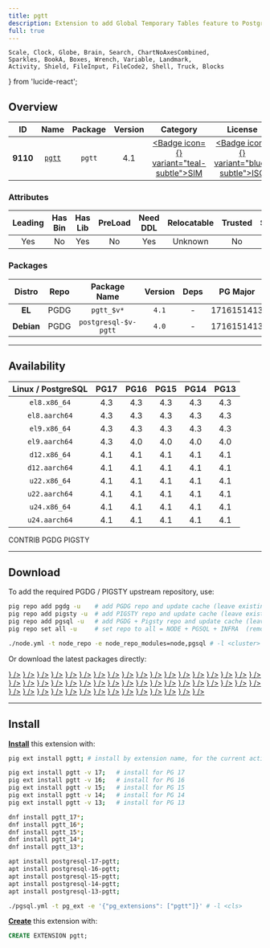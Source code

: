```yaml
---
title: pgtt
description: Extension to add Global Temporary Tables feature to PostgreSQL
full: true
---
```


    Scale, Clock, Globe, Brain, Search, ChartNoAxesCombined,
    Sparkles, BookA, Boxes, Wrench, Variable, Landmark,
    Activity, Shield, FileInput, FileCode2, Shell, Truck, Blocks
} from 'lucide-react';

## Overview

| <TooltipIconButton tooltip="Extension unique identifier" side="top">ID</TooltipIconButton> | <TooltipIconButton tooltip="Extension name" side="top">Name</TooltipIconButton> | <TooltipIconButton tooltip="Package name for installation" side="top">Package</TooltipIconButton> | <TooltipIconButton tooltip="Latest available extension version" side="top">Version</TooltipIconButton> | <TooltipIconButton tooltip="Extension category" side="top">Category</TooltipIconButton> | <TooltipIconButton tooltip="Open source license" side="top">License</TooltipIconButton> | <TooltipIconButton tooltip="Programming language" side="top">Lang</TooltipIconButton> |
|:--------:|:--------:|:----------:|:--------------:|:---------------------------------------:|:------------------------------------------------------:|:----:|
| **9110** | [`pgtt`](https://github.com/darold/pgtt) | `pgtt` | 4.1 | <a href="/ext/sim" className="no-underline"><Badge icon={<Shell />} variant="teal-subtle">SIM</Badge></a> | <a href="/ext/list/license#isc" className="no-underline"><Badge icon={<Scale />} variant="blue-subtle">ISC</Badge></a> | <a href="/ext/list/lang#c"><Badge icon={<FileCode2 />} variant="blue-subtle">C</Badge></a> |

### Attributes

| <TooltipIconButton tooltip="The Primary Leading extension in the Package" side="top">Leading</TooltipIconButton> | <TooltipIconButton tooltip="Contains binary utils" side="top">Has Bin</TooltipIconButton> | <TooltipIconButton tooltip="Contains .so shared library files" side="top">Has Lib</TooltipIconButton> | <TooltipIconButton tooltip="Requires preloading via shared_preload_libraries" side="top">PreLoad</TooltipIconButton> | <TooltipIconButton tooltip="Requires CREATE EXTENSION DDL command" side="top">Need DDL</TooltipIconButton> | <TooltipIconButton tooltip="Can be installed in any schema" side="top">Relocatable</TooltipIconButton> | <TooltipIconButton tooltip="Can be created by non-superuser" side="top">Trusted</TooltipIconButton> | <TooltipIconButton tooltip="Schemas used by this extension" side="top">Schemas</TooltipIconButton> |
|:-------:|:-------:|:-------:|:-------:|:--------:|:-----------:|:-------:|:-------:|
| Yes | No | Yes | No | Yes | Unknown | No | - |

### Packages

| <TooltipIconButton tooltip="Linux distribution family, EL or Debian" side="top">Distro</TooltipIconButton> | <TooltipIconButton tooltip="Package repository" side="top">Repo</TooltipIconButton> | <TooltipIconButton tooltip="The RPM/DEB Package Name Pattern (replace $v with real pg major)" side="top">Package Name</TooltipIconButton> | <TooltipIconButton tooltip="Latest package version" side="top">Version</TooltipIconButton> | <TooltipIconButton tooltip="RPM/DEB Package dependencies" side="top">Deps</TooltipIconButton> | <TooltipIconButton tooltip="Available in these PostgreSQL Major Versions" side="top">PG Major</TooltipIconButton> |
|:----------:|:--------:|:------------------------:|:-----------:|:------------:|:------------------:|
|   **EL**   | <Badge variant="blue-subtle"><span className="font-bold">PGDG</span></Badge> | `pgtt_$v*` | `4.1` | - | <Badge variant="green-subtle">17</Badge><Badge variant="green-subtle">16</Badge><Badge variant="green-subtle">15</Badge><Badge variant="green-subtle">14</Badge><Badge variant="green-subtle">13</Badge> |
| **Debian** | <Badge variant="blue-subtle"><span className="font-bold">PGDG</span></Badge> | `postgresql-$v-pgtt` | `4.0` | - | <Badge variant="green-subtle">17</Badge><Badge variant="green-subtle">16</Badge><Badge variant="green-subtle">15</Badge><Badge variant="green-subtle">14</Badge><Badge variant="green-subtle">13</Badge> |



------

## Availability

| <TooltipIconButton tooltip="Linux Distro Arch / PostgreSQL Major Version" side="top">Linux / PostgreSQL </TooltipIconButton> | **PG17** | **PG16** | **PG15** | **PG14** | **PG13** |
|:-----:|:-----:|:-----:|:-----:|:-----:|:-----:|
| `el8.x86_64` | <Badge variant="blue-subtle">4.3</Badge> | <Badge variant="blue-subtle">4.3</Badge> | <Badge variant="blue-subtle">4.3</Badge> | <Badge variant="blue-subtle">4.3</Badge> | <Badge variant="blue-subtle">4.3</Badge> |
| `el8.aarch64` | <Badge variant="blue-subtle">4.3</Badge> | <Badge variant="blue-subtle">4.3</Badge> | <Badge variant="blue-subtle">4.3</Badge> | <Badge variant="blue-subtle">4.3</Badge> | <Badge variant="blue-subtle">4.3</Badge> |
| `el9.x86_64` | <Badge variant="blue-subtle">4.3</Badge> | <Badge variant="blue-subtle">4.3</Badge> | <Badge variant="blue-subtle">4.3</Badge> | <Badge variant="blue-subtle">4.3</Badge> | <Badge variant="blue-subtle">4.3</Badge> |
| `el9.aarch64` | <Badge variant="blue-subtle">4.3</Badge> | <Badge variant="blue-subtle">4.0</Badge> | <Badge variant="blue-subtle">4.0</Badge> | <Badge variant="blue-subtle">4.0</Badge> | <Badge variant="blue-subtle">4.0</Badge> |
| `d12.x86_64` | <Badge variant="blue-subtle">4.1</Badge> | <Badge variant="blue-subtle">4.1</Badge> | <Badge variant="blue-subtle">4.1</Badge> | <Badge variant="blue-subtle">4.1</Badge> | <Badge variant="blue-subtle">4.1</Badge> |
| `d12.aarch64` | <Badge variant="blue-subtle">4.1</Badge> | <Badge variant="blue-subtle">4.1</Badge> | <Badge variant="blue-subtle">4.1</Badge> | <Badge variant="blue-subtle">4.1</Badge> | <Badge variant="blue-subtle">4.1</Badge> |
| `u22.x86_64` | <Badge variant="blue-subtle">4.1</Badge> | <Badge variant="blue-subtle">4.1</Badge> | <Badge variant="blue-subtle">4.1</Badge> | <Badge variant="blue-subtle">4.1</Badge> | <Badge variant="blue-subtle">4.1</Badge> |
| `u22.aarch64` | <Badge variant="blue-subtle">4.1</Badge> | <Badge variant="blue-subtle">4.1</Badge> | <Badge variant="blue-subtle">4.1</Badge> | <Badge variant="blue-subtle">4.1</Badge> | <Badge variant="blue-subtle">4.1</Badge> |
| `u24.x86_64` | <Badge variant="blue-subtle">4.1</Badge> | <Badge variant="blue-subtle">4.1</Badge> | <Badge variant="blue-subtle">4.1</Badge> | <Badge variant="blue-subtle">4.1</Badge> | <Badge variant="blue-subtle">4.1</Badge> |
| `u24.aarch64` | <Badge variant="blue-subtle">4.1</Badge> | <Badge variant="blue-subtle">4.1</Badge> | <Badge variant="blue-subtle">4.1</Badge> | <Badge variant="blue-subtle">4.1</Badge> | <Badge variant="blue-subtle">4.1</Badge> |

<Badge variant="green-subtle"><span className="font-black">CONTRIB</span></Badge> <Badge variant="blue-subtle"><span className="font-black">PGDG</span></Badge> <Badge variant="amber-subtle"><span className="font-black">PIGSTY</span></Badge>

------

## Download

To add the required PGDG / PIGSTY upstream repository, use:

```bash tab="pig"
pig repo add pgdg -u    # add PGDG repo and update cache (leave existing repos)
pig repo add pigsty -u  # add PIGSTY repo and update cache (leave existing repos)
pig repo add pgsql -u   # add PGDG + Pigsty repo and update cache (leave existing repos)
pig repo set all -u     # set repo to all = NODE + PGSQL + INFRA  (remove existing repos)
```
```bash tab="pigsty"
./node.yml -t node_repo -e node_repo_modules=node,pgsql # -l <cluster>
```

Or download the latest packages directly:

<Files>
    <Folder name="el8.x86_64">
        <a href="https://download.postgresql.org/pub/repos/yum/17/redhat/rhel-8-x86_64/pgtt_17-4.3-1PGDG.rhel8.x86_64.rpm"><File name="pgtt_17-4.3-1PGDG.rhel8.x86_64.rpm" icon={<Package className="text-emerald-500" />} /></a>
        <a href="https://download.postgresql.org/pub/repos/yum/16/redhat/rhel-8-x86_64/pgtt_16-4.3-1PGDG.rhel8.x86_64.rpm"><File name="pgtt_16-4.3-1PGDG.rhel8.x86_64.rpm" icon={<Package className="text-emerald-500" />} /></a>
        <a href="https://download.postgresql.org/pub/repos/yum/15/redhat/rhel-8-x86_64/pgtt_15-4.3-1PGDG.rhel8.x86_64.rpm"><File name="pgtt_15-4.3-1PGDG.rhel8.x86_64.rpm" icon={<Package className="text-emerald-500" />} /></a>
        <a href="https://download.postgresql.org/pub/repos/yum/14/redhat/rhel-8-x86_64/pgtt_14-4.3-1PGDG.rhel8.x86_64.rpm"><File name="pgtt_14-4.3-1PGDG.rhel8.x86_64.rpm" icon={<Package className="text-emerald-500" />} /></a>
        <a href="https://download.postgresql.org/pub/repos/yum/13/redhat/rhel-8-x86_64/pgtt_13-4.3-1PGDG.rhel8.x86_64.rpm"><File name="pgtt_13-4.3-1PGDG.rhel8.x86_64.rpm" icon={<Package className="text-emerald-500" />} /></a>
    </Folder>
    <Folder name="el8.aarch64">
        <a href="https://download.postgresql.org/pub/repos/yum/17/redhat/rhel-8-aarch64/pgtt_17-4.3-1PGDG.rhel8.aarch64.rpm"><File name="pgtt_17-4.3-1PGDG.rhel8.aarch64.rpm" icon={<Package className="text-orange-500" />} /></a>
        <a href="https://download.postgresql.org/pub/repos/yum/16/redhat/rhel-8-aarch64/pgtt_16-4.3-1PGDG.rhel8.aarch64.rpm"><File name="pgtt_16-4.3-1PGDG.rhel8.aarch64.rpm" icon={<Package className="text-orange-500" />} /></a>
        <a href="https://download.postgresql.org/pub/repos/yum/15/redhat/rhel-8-aarch64/pgtt_15-4.3-1PGDG.rhel8.aarch64.rpm"><File name="pgtt_15-4.3-1PGDG.rhel8.aarch64.rpm" icon={<Package className="text-orange-500" />} /></a>
        <a href="https://download.postgresql.org/pub/repos/yum/14/redhat/rhel-8-aarch64/pgtt_14-4.3-1PGDG.rhel8.aarch64.rpm"><File name="pgtt_14-4.3-1PGDG.rhel8.aarch64.rpm" icon={<Package className="text-orange-500" />} /></a>
        <a href="https://download.postgresql.org/pub/repos/yum/13/redhat/rhel-8-aarch64/pgtt_13-4.3-1PGDG.rhel8.aarch64.rpm"><File name="pgtt_13-4.3-1PGDG.rhel8.aarch64.rpm" icon={<Package className="text-orange-500" />} /></a>
    </Folder>
    <Folder name="el9.x86_64">
        <a href="https://download.postgresql.org/pub/repos/yum/17/redhat/rhel-9-x86_64/pgtt_17-4.3-1PGDG.rhel9.x86_64.rpm"><File name="pgtt_17-4.3-1PGDG.rhel9.x86_64.rpm" icon={<Package className="text-emerald-500" />} /></a>
        <a href="https://download.postgresql.org/pub/repos/yum/16/redhat/rhel-9-x86_64/pgtt_16-4.3-1PGDG.rhel9.x86_64.rpm"><File name="pgtt_16-4.3-1PGDG.rhel9.x86_64.rpm" icon={<Package className="text-emerald-500" />} /></a>
        <a href="https://download.postgresql.org/pub/repos/yum/15/redhat/rhel-9-x86_64/pgtt_15-4.3-1PGDG.rhel9.x86_64.rpm"><File name="pgtt_15-4.3-1PGDG.rhel9.x86_64.rpm" icon={<Package className="text-emerald-500" />} /></a>
        <a href="https://download.postgresql.org/pub/repos/yum/14/redhat/rhel-9-x86_64/pgtt_14-4.3-1PGDG.rhel9.x86_64.rpm"><File name="pgtt_14-4.3-1PGDG.rhel9.x86_64.rpm" icon={<Package className="text-emerald-500" />} /></a>
        <a href="https://download.postgresql.org/pub/repos/yum/13/redhat/rhel-9-x86_64/pgtt_13-4.3-1PGDG.rhel9.x86_64.rpm"><File name="pgtt_13-4.3-1PGDG.rhel9.x86_64.rpm" icon={<Package className="text-emerald-500" />} /></a>
    </Folder>
    <Folder name="el9.aarch64">
        <a href="https://download.postgresql.org/pub/repos/yum/17/redhat/rhel-9-aarch64/pgtt_17-4.3-1PGDG.rhel9.aarch64.rpm"><File name="pgtt_17-4.3-1PGDG.rhel9.aarch64.rpm" icon={<Package className="text-orange-500" />} /></a>
        <a href="https://download.postgresql.org/pub/repos/yum/16/redhat/rhel-9-aarch64/pgtt_16-4.0-3PGDG.rhel9.aarch64.rpm"><File name="pgtt_16-4.0-3PGDG.rhel9.aarch64.rpm" icon={<Package className="text-orange-500" />} /></a>
        <a href="https://download.postgresql.org/pub/repos/yum/15/redhat/rhel-9-aarch64/pgtt_15-4.0-3PGDG.rhel9.aarch64.rpm"><File name="pgtt_15-4.0-3PGDG.rhel9.aarch64.rpm" icon={<Package className="text-orange-500" />} /></a>
        <a href="https://download.postgresql.org/pub/repos/yum/14/redhat/rhel-9-aarch64/pgtt_14-4.0-3PGDG.rhel9.aarch64.rpm"><File name="pgtt_14-4.0-3PGDG.rhel9.aarch64.rpm" icon={<Package className="text-orange-500" />} /></a>
        <a href="https://download.postgresql.org/pub/repos/yum/13/redhat/rhel-9-aarch64/pgtt_13-4.0-3PGDG.rhel9.aarch64.rpm"><File name="pgtt_13-4.0-3PGDG.rhel9.aarch64.rpm" icon={<Package className="text-orange-500" />} /></a>
    </Folder>
    <Folder name="d12.x86_64">
        <a href="https://apt.postgresql.org/pub/repos/apt/pool/main/p/pgtt/postgresql-17-pgtt_4.1-1.pgdg120+1_arm64.deb"><File name="postgresql-17-pgtt_4.1-1.pgdg120+1_arm64.deb" icon={<Box className="text-emerald-500" />} /></a>
        <a href="https://apt.postgresql.org/pub/repos/apt/pool/main/p/pgtt/postgresql-16-pgtt_4.1-1.pgdg120+1_arm64.deb"><File name="postgresql-16-pgtt_4.1-1.pgdg120+1_arm64.deb" icon={<Box className="text-emerald-500" />} /></a>
        <a href="https://apt.postgresql.org/pub/repos/apt/pool/main/p/pgtt/postgresql-15-pgtt_4.1-1.pgdg120+1_arm64.deb"><File name="postgresql-15-pgtt_4.1-1.pgdg120+1_arm64.deb" icon={<Box className="text-emerald-500" />} /></a>
        <a href="https://apt.postgresql.org/pub/repos/apt/pool/main/p/pgtt/postgresql-14-pgtt_4.1-1.pgdg120+1_arm64.deb"><File name="postgresql-14-pgtt_4.1-1.pgdg120+1_arm64.deb" icon={<Box className="text-emerald-500" />} /></a>
        <a href="https://apt.postgresql.org/pub/repos/apt/pool/main/p/pgtt/postgresql-13-pgtt_4.1-1.pgdg120+1_arm64.deb"><File name="postgresql-13-pgtt_4.1-1.pgdg120+1_arm64.deb" icon={<Box className="text-emerald-500" />} /></a>
    </Folder>
    <Folder name="d12.aarch64">
        <a href="https://apt.postgresql.org/pub/repos/apt/pool/main/p/pgtt/postgresql-17-pgtt_4.1-1.pgdg120+1_amd64.deb"><File name="postgresql-17-pgtt_4.1-1.pgdg120+1_amd64.deb" icon={<Box className="text-orange-500" />} /></a>
        <a href="https://apt.postgresql.org/pub/repos/apt/pool/main/p/pgtt/postgresql-16-pgtt_4.1-1.pgdg120+1_amd64.deb"><File name="postgresql-16-pgtt_4.1-1.pgdg120+1_amd64.deb" icon={<Box className="text-orange-500" />} /></a>
        <a href="https://apt.postgresql.org/pub/repos/apt/pool/main/p/pgtt/postgresql-15-pgtt_4.1-1.pgdg120+1_amd64.deb"><File name="postgresql-15-pgtt_4.1-1.pgdg120+1_amd64.deb" icon={<Box className="text-orange-500" />} /></a>
        <a href="https://apt.postgresql.org/pub/repos/apt/pool/main/p/pgtt/postgresql-14-pgtt_4.1-1.pgdg120+1_amd64.deb"><File name="postgresql-14-pgtt_4.1-1.pgdg120+1_amd64.deb" icon={<Box className="text-orange-500" />} /></a>
        <a href="https://apt.postgresql.org/pub/repos/apt/pool/main/p/pgtt/postgresql-13-pgtt_4.1-1.pgdg120+1_amd64.deb"><File name="postgresql-13-pgtt_4.1-1.pgdg120+1_amd64.deb" icon={<Box className="text-orange-500" />} /></a>
    </Folder>
    <Folder name="u22.x86_64">
        <a href="https://apt.postgresql.org/pub/repos/apt/pool/main/p/pgtt/postgresql-17-pgtt_4.1-1.pgdg22.04+1_amd64.deb"><File name="postgresql-17-pgtt_4.1-1.pgdg22.04+1_amd64.deb" icon={<Box className="text-emerald-500" />} /></a>
        <a href="https://apt.postgresql.org/pub/repos/apt/pool/main/p/pgtt/postgresql-16-pgtt_4.1-1.pgdg22.04+1_amd64.deb"><File name="postgresql-16-pgtt_4.1-1.pgdg22.04+1_amd64.deb" icon={<Box className="text-emerald-500" />} /></a>
        <a href="https://apt.postgresql.org/pub/repos/apt/pool/main/p/pgtt/postgresql-15-pgtt_4.1-1.pgdg22.04+1_amd64.deb"><File name="postgresql-15-pgtt_4.1-1.pgdg22.04+1_amd64.deb" icon={<Box className="text-emerald-500" />} /></a>
        <a href="https://apt.postgresql.org/pub/repos/apt/pool/main/p/pgtt/postgresql-14-pgtt_4.1-1.pgdg22.04+1_amd64.deb"><File name="postgresql-14-pgtt_4.1-1.pgdg22.04+1_amd64.deb" icon={<Box className="text-emerald-500" />} /></a>
        <a href="https://apt.postgresql.org/pub/repos/apt/pool/main/p/pgtt/postgresql-13-pgtt_4.1-1.pgdg22.04+1_amd64.deb"><File name="postgresql-13-pgtt_4.1-1.pgdg22.04+1_amd64.deb" icon={<Box className="text-emerald-500" />} /></a>
    </Folder>
    <Folder name="u22.aarch64">
        <a href="https://apt.postgresql.org/pub/repos/apt/pool/main/p/pgtt/postgresql-17-pgtt_4.1-1.pgdg22.04+1_arm64.deb"><File name="postgresql-17-pgtt_4.1-1.pgdg22.04+1_arm64.deb" icon={<Box className="text-orange-500" />} /></a>
        <a href="https://apt.postgresql.org/pub/repos/apt/pool/main/p/pgtt/postgresql-16-pgtt_4.1-1.pgdg22.04+1_arm64.deb"><File name="postgresql-16-pgtt_4.1-1.pgdg22.04+1_arm64.deb" icon={<Box className="text-orange-500" />} /></a>
        <a href="https://apt.postgresql.org/pub/repos/apt/pool/main/p/pgtt/postgresql-15-pgtt_4.1-1.pgdg22.04+1_arm64.deb"><File name="postgresql-15-pgtt_4.1-1.pgdg22.04+1_arm64.deb" icon={<Box className="text-orange-500" />} /></a>
        <a href="https://apt.postgresql.org/pub/repos/apt/pool/main/p/pgtt/postgresql-14-pgtt_4.1-1.pgdg22.04+1_arm64.deb"><File name="postgresql-14-pgtt_4.1-1.pgdg22.04+1_arm64.deb" icon={<Box className="text-orange-500" />} /></a>
        <a href="https://apt.postgresql.org/pub/repos/apt/pool/main/p/pgtt/postgresql-13-pgtt_4.1-1.pgdg22.04+1_arm64.deb"><File name="postgresql-13-pgtt_4.1-1.pgdg22.04+1_arm64.deb" icon={<Box className="text-orange-500" />} /></a>
    </Folder>
    <Folder name="u24.x86_64">
        <a href="https://apt.postgresql.org/pub/repos/apt/pool/main/p/pgtt/postgresql-17-pgtt_4.1-1.pgdg24.04+1_amd64.deb"><File name="postgresql-17-pgtt_4.1-1.pgdg24.04+1_amd64.deb" icon={<Box className="text-emerald-500" />} /></a>
        <a href="https://apt.postgresql.org/pub/repos/apt/pool/main/p/pgtt/postgresql-16-pgtt_4.1-1.pgdg24.04+1_amd64.deb"><File name="postgresql-16-pgtt_4.1-1.pgdg24.04+1_amd64.deb" icon={<Box className="text-emerald-500" />} /></a>
        <a href="https://apt.postgresql.org/pub/repos/apt/pool/main/p/pgtt/postgresql-15-pgtt_4.1-1.pgdg24.04+1_amd64.deb"><File name="postgresql-15-pgtt_4.1-1.pgdg24.04+1_amd64.deb" icon={<Box className="text-emerald-500" />} /></a>
        <a href="https://apt.postgresql.org/pub/repos/apt/pool/main/p/pgtt/postgresql-14-pgtt_4.1-1.pgdg24.04+1_amd64.deb"><File name="postgresql-14-pgtt_4.1-1.pgdg24.04+1_amd64.deb" icon={<Box className="text-emerald-500" />} /></a>
        <a href="https://apt.postgresql.org/pub/repos/apt/pool/main/p/pgtt/postgresql-13-pgtt_4.1-1.pgdg24.04+1_amd64.deb"><File name="postgresql-13-pgtt_4.1-1.pgdg24.04+1_amd64.deb" icon={<Box className="text-emerald-500" />} /></a>
    </Folder>
    <Folder name="u24.aarch64">
        <a href="https://apt.postgresql.org/pub/repos/apt/pool/main/p/pgtt/postgresql-17-pgtt_4.1-1.pgdg24.04+1_arm64.deb"><File name="postgresql-17-pgtt_4.1-1.pgdg24.04+1_arm64.deb" icon={<Box className="text-orange-500" />} /></a>
        <a href="https://apt.postgresql.org/pub/repos/apt/pool/main/p/pgtt/postgresql-16-pgtt_4.1-1.pgdg24.04+1_arm64.deb"><File name="postgresql-16-pgtt_4.1-1.pgdg24.04+1_arm64.deb" icon={<Box className="text-orange-500" />} /></a>
        <a href="https://apt.postgresql.org/pub/repos/apt/pool/main/p/pgtt/postgresql-15-pgtt_4.1-1.pgdg24.04+1_arm64.deb"><File name="postgresql-15-pgtt_4.1-1.pgdg24.04+1_arm64.deb" icon={<Box className="text-orange-500" />} /></a>
        <a href="https://apt.postgresql.org/pub/repos/apt/pool/main/p/pgtt/postgresql-14-pgtt_4.1-1.pgdg24.04+1_arm64.deb"><File name="postgresql-14-pgtt_4.1-1.pgdg24.04+1_arm64.deb" icon={<Box className="text-orange-500" />} /></a>
        <a href="https://apt.postgresql.org/pub/repos/apt/pool/main/p/pgtt/postgresql-13-pgtt_4.1-1.pgdg24.04+1_arm64.deb"><File name="postgresql-13-pgtt_4.1-1.pgdg24.04+1_arm64.deb" icon={<Box className="text-orange-500" />} /></a>
    </Folder>
</Files>

------

## Install

[**Install**](/docs/pgsql/ext/install) this extension with:

```bash tab="pig"
pig ext install pgtt; # install by extension name, for the current active PG version

pig ext install pgtt -v 17;   # install for PG 17
pig ext install pgtt -v 16;   # install for PG 16
pig ext install pgtt -v 15;   # install for PG 15
pig ext install pgtt -v 14;   # install for PG 14
pig ext install pgtt -v 13;   # install for PG 13
```
```bash tab="yum" 
dnf install pgtt_17*;
dnf install pgtt_16*;
dnf install pgtt_15*;
dnf install pgtt_14*;
dnf install pgtt_13*;
```
```bash tab="apt" 
apt install postgresql-17-pgtt;
apt install postgresql-16-pgtt;
apt install postgresql-15-pgtt;
apt install postgresql-14-pgtt;
apt install postgresql-13-pgtt;
```
```bash tab="ansible"
./pgsql.yml -t pg_ext -e '{"pg_extensions": ["pgtt"]}' # -l <cls>
```

[**Create**](/docs/pgsql/ext/create) this extension with:

```sql
CREATE EXTENSION pgtt;
```


